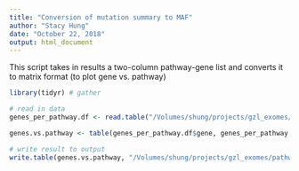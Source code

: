 ```yaml
---
title: "Conversion of mutation summary to MAF"
author: "Stacy Hung"
date: "October 22, 2018"
output: html_document
---
```


This script takes in results a two-column pathway-gene list and converts it to matrix format (to plot gene vs. pathway)

```r
library(tidyr) # gather

# read in data
genes_per_pathway.df <- read.table("/Volumes/shung/projects/gzl_exomes/pathway_analysis/go_enrichment/panther_pathway-gene_mutated_targets.txt", sep = "\t", header = TRUE, fill = TRUE)

genes.vs.pathway <- table(genes_per_pathway.df$gene, genes_per_pathway.df$full_pathway)

# write result to output
write.table(genes.vs.pathway, "/Volumes/shung/projects/gzl_exomes/pathway_analysis/go_enrichment/matrix-panther_pathway-VS-gene_mutated_targets.txt", sep = "\t", quote = FALSE)
```
